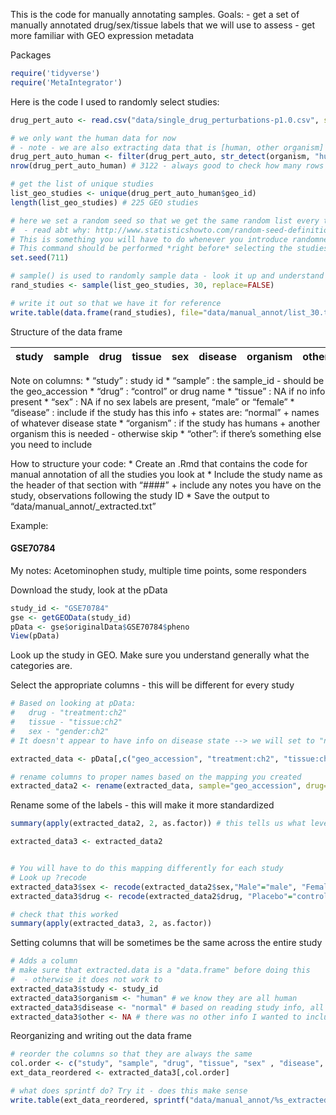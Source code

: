 

This is the code for manually annotating samples.
Goals: 
- get a set of manually annotated drug/sex/tissue labels that we will use to assess
- get more familiar with GEO expression metadata


Packages
```r
require('tidyverse')
require('MetaIntegrator')
```

Here is the code I used to randomly select studies:
```r
drug_pert_auto <- read.csv("data/single_drug_perturbations-p1.0.csv", stringsAsFactors = FALSE)

# we only want the human data for now
# - note - we are also extracting data that is [human, other organism] - this is why we use "str_detect" instead of organism == "human"
drug_pert_auto_human <- filter(drug_pert_auto, str_detect(organism, "human"))
nrow(drug_pert_auto_human) # 3122 - always good to check how many rows

# get the list of unique studies
list_geo_studies <- unique(drug_pert_auto_human$geo_id)
length(list_geo_studies) # 225 GEO studies

# here we set a random seed so that we get the same random list every time
#  - read abt why: http://www.statisticshowto.com/random-seed-definition/
# This is something you will have to do whenever you introduce randomness so we can reproduce it.
# This command should be performed *right before* selecting the studies
set.seed(711)

# sample() is used to randomly sample data - look it up and understand what the input + output is (we are looking at sample() from base R)
rand_studies <- sample(list_geo_studies, 30, replace=FALSE)

# write it out so that we have it for reference
write.table(data.frame(rand_studies), file="data/manual_annot/list_30.txt", sep="\t", row.names=FALSE, col.names=FALSE, quote=FALSE)

```


Structure of the data frame

| study | sample | drug | tissue | sex | disease | organism | other |
 | ---- | ------ | --- | ---- | --- | --- | --- | --- | 

Note on columns:
 * "study" : study id 
 * "sample" : the sample_id - should be the geo_accession
 * "drug" : "control" or drug name
 * "tissue" : NA if no info present
 * "sex" : NA if no sex labels are present, "male" or "female"
 * "disease" : include if the study has this info
     + states are: "normal" + names of whatever disease state
 * "organism" : if the study has humans + another organism this is needed - otherwise skip
 * "other": if there's something else you need to include

How to structure your code:
* Create an .Rmd that contains the code for manual annotation of all the studies you look at
* Include the study name as the header of that section with "####"
  + include any notes you have on the study, observations following the study ID
* Save the output to "data/manual_annot/<GSE_ID>_extracted.txt"


Example:

#### GSE70784
My notes: Acetominophen study, multiple time points, some responders

Download the study, look at the pData
```r
study_id <- "GSE70784"
gse <- getGEOData(study_id)
pData <- gse$originalData$GSE70784$pheno
View(pData)
```

Look up the study in GEO. Make sure you understand generally what the categories are. 

Select the appropriate columns - this will be different for every study
```r
# Based on looking at pData:
#   drug - "treatment:ch2"
#   tissue - "tissue:ch2"
#   sex - "gender:ch2" 
# It doesn't appear to have info on disease state --> we will set to "normal"

extracted_data <- pData[,c("geo_accession", "treatment:ch2", "tissue:ch2", "gender:ch2")]

# rename columns to proper names based on the mapping you created
extracted_data2 <- rename(extracted_data, sample="geo_accession", drug="treatment:ch2", tissue="tissue:ch2", sex="gender:ch2")
```


Rename some of the labels - this will make it more standardized
```r
summary(apply(extracted_data2, 2, as.factor)) # this tells us what levels are present, and will help

extracted_data3 <- extracted_data2


# You will have to do this mapping differently for each study
# Look up ?recode
extracted_data3$sex <- recode(extracted_data2$sex,"Male"="male", "Female"="female")
extracted_data3$drug <- recode(extracted_data2$drug, "Placebo"="control")

# check that this worked
summary(apply(extracted_data3, 2, as.factor)) 
```

Setting columns that will be sometimes be the same across the entire study
```r
# Adds a column
# make sure that extracted.data is a "data.frame" before doing this 
#  - otherwise it does not work to
extracted_data3$study <- study_id
extracted_data3$organism <- "human" # we know they are all human
extracted_data3$disease <- "normal" # based on reading study info, all normal
extracted_data3$other <- NA # there was no other info I wanted to include
```


Reorganizing and writing out the data frame

```r
# reorder the columns so that they are always the same
col.order <- c("study", "sample", "drug", "tissue", "sex" , "disease", "organism", "other" )
ext_data_reordered <- extracted_data3[,col.order]

# what does sprintf do? Try it - does this make sense
write.table(ext_data_reordered, sprintf("data/manual_annot/%s_extracted.txt", study_id))
```
